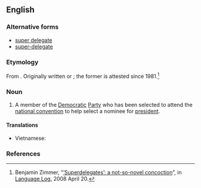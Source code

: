 {{also|super-delegate|super delegate}}
==English==
{{wikipedia}}

===Alternative forms===
* [[super delegate]]
* [[super-delegate]]

===Etymology===
From {{prefix|en|super|delegate}}. Originally written {{m|en|super-delegate}} or {{m|en|super delegate}}; the former is attested since 1981.<ref name="Language_Log_63">Benjamin Zimmer, “[http://languagelog.ldc.upenn.edu/nll/?p=63 ‘Superdelegates’: a not-so-novel concoction]”, in [[wikipedia:Language Log|Language Log]], 2008 April 20.</ref>

===Noun===
{{en-noun}}

# {{lb|en|US|politics}} A member of the [[Democratic]] [[political party|Party]] who has been selected to attend the [[national convention]] to help select a nominee for [[president]].

====Translations====
{{trans-top|a member of the Democratic Party who has been selected to attend the national convention}}
{{trans-mid}}
* Vietnamese: {{t|vi|siêu đại biểu}}
{{trans-bottom}}

===References===
<references/>